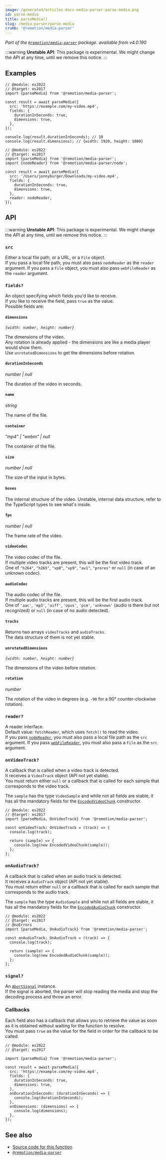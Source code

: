 ```yaml
---
image: /generated/articles-docs-media-parser-parse-media.png
id: parse-media
title: parseMedia()
slug: /media-parser/parse-media
crumb: '@remotion/media-parser'
---
```


_Part of the [`@remotion/media-parser`](/docs/media-parser) package._
_available from v4.0.190_

:::warning
**Unstable API**: This package is experimental. We might change the API at any time, until we remove this notice.
:::

## Examples

```tsx twoslash title="Parsing a hosted video"
// @module: es2022
// @target: es2017
import {parseMedia} from '@remotion/media-parser';

const result = await parseMedia({
  src: 'https://example.com/my-video.mp4',
  fields: {
    durationInSeconds: true,
    dimensions: true,
  },
});

console.log(result.durationInSeconds); // 10
console.log(result.dimensions); // {width: 1920, height: 1080}
```

```tsx twoslash title="Parsing a local file"
// @module: es2022
// @target: es2017
import {parseMedia} from '@remotion/media-parser';
import {nodeReader} from '@remotion/media-parser/node';

const result = await parseMedia({
  src: '/Users/jonnyburger/Downloads/my-video.mp4',
  fields: {
    durationInSeconds: true,
    dimensions: true,
  },
  reader: nodeReader,
});
```

## API

:::warning
**Unstable API**: This package is experimental. We might change the API at any time, until we remove this notice.
:::

### `src`

Either a local file path, or a URL, or a `File` object.  
If you pass a local file path, you must also pass `nodeReader` as the `reader` argument.
If you pass a `File` object, you must also pass `webFileReader` as the `reader` argument.

### `fields?`

An object specifying which fields you'd like to receive.  
If you like to receive the field, pass `true` as the value.  
Possible fields are:

#### `dimensions`

_`{width: number, height: number}`_

The dimensions of the video.  
Any rotation is already applied - the dimensions are like a media player would show them.  
Use `unrotatedDimensions` to get the dimensions before rotation.

#### `durationInSeconds`

_number | null_

The duration of the video in seconds.

#### `name`

_string_

The name of the file.

#### `container`

_"mp4" | "webm" | null_

The container of the file.

#### `size`

_number | null_

The size of the input in bytes.

#### `boxes`

The internal structure of the video. Unstable, internal data structure, refer to the TypeScript types to see what's inside.

#### `fps`

_number | null_

The frame rate of the video.

#### `videoCodec`

The video codec of the file.  
If multiple video tracks are present, this will be the first video track.  
One of `"h264"`, `"h265"`, `"vp8"`, `"vp9"`, `"av1"`, `"prores"` or `null` (in case of an unknown codec).

#### `audioCodec`

The audio codec of the file.  
If multiple audio tracks are present, this will be the first audio track.  
One of `'aac'`, `'mp3'`, `'aiff'`, `'opus'`, `'pcm'`, `'unknown'` (audio is there but not recognized) or `null` (in case of no audio detected).

#### `tracks`

Returns two arrays `videoTracks` and `audioTracks`.  
The data structure of them is not yet stable.

#### `unrotatedDimensions`

_`{width: number, height: number}`_

The dimensions of the video before rotation.

#### `rotation`

_number_

The rotation of the video in degrees (e.g. `-90` for a 90° counter-clockwise rotation).

### `reader?`

A reader interface.  
Default value: `fetchReader`, which uses `fetch()` to read the video.  
If you pass [`nodeReader`](/docs/media-parser/node-reader), you must also pass a local file path as the `src` argument.
If you pass [`webFileReader`](/docs/media-parser/web-file-reader), you must also pass a `File` as the `src` argument.

### `onVideoTrack?`

A callback that is called when a video track is detected.  
It receives a `VideoTrack` object (API not yet stable).  
You must return either `null` or a callback that is called for each sample that corresponds to the video track.

The `sample` has the type `VideoSample` and while not all fields are stable, it has all the mandatory fields for the [`EncodedVideoChunk`](https://developer.mozilla.org/en-US/docs/Web/API/EncodedVideoChunk) constructor.

```tsx twoslash title="Reading video frames"
// @module: es2022
// @target: es2017
import {parseMedia, OnVideoTrack} from '@remotion/media-parser';

const onVideoTrack: OnVideoTrack = (track) => {
  console.log(track);

  return (sample) => {
    console.log(new EncodedVideoChunk(sample));
  };
};
```

### `onAudioTrack?`

A callback that is called when an audio track is detected.  
It receives a `AudioTrack` object (API not yet stable).  
You must return either `null` or a callback that is called for each sample that corresponds to the audio track.

The `sample` has the type `AudioSample` and while not all fields are stable, it has all the mandatory fields for the [`EncodedAudioChunk`](https://developer.mozilla.org/en-US/docs/Web/API/EncodedAudioChunk) constructor.

```tsx twoslash title="Reading audio frames"
// @module: es2022
// @target: es2017
// @noErrors
import {parseMedia, OnAudioTrack} from '@remotion/media-parser';

const onAudioTrack: OnAudioTrack = (track) => {
  console.log(track);

  return (sample) => {
    console.log(new EncodedAudioChunk(sample));
  };
};
```

### `signal?`

An [`AbortSignal`](https://developer.mozilla.org/en-US/docs/Web/API/AbortSignal) instance.  
If the signal is aborted, the parser will stop reading the media and stop the decoding process and throw an error.

### Callbacks

Each field also has a callback that allows you to retrieve the value as soon as it is obtained without waiting for the function to resolve.  
You must pass `true` as the value for the field in order for the callback to be called.

```tsx twoslash title="Using a callback"
// @module: es2022
// @target: es2017

import {parseMedia} from '@remotion/media-parser';

const result = await parseMedia({
  src: 'https://example.com/my-video.mp4',
  fields: {
    durationInSeconds: true,
    dimensions: true,
  },
  onDurationInSeconds: (durationInSeconds) => {
    console.log(durationInSeconds);
  },
  onDimensions: (dimensions) => {
    console.log(dimensions);
  },
});
```

## See also

- [Source code for this function](https://github.com/remotion-dev/remotion/blob/main/packages/media-parser/src/parse-media.ts)
- [`@remotion/media-parser`](/docs/media-parser)
